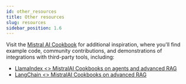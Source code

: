 ```yaml
---
id: other_resources
title: Other resources
slug: resources
sidebar_position: 1.6
---
```


Visit the [Mistral AI Cookbook](https://github.com/mistralai/cookbook) for additional inspiration, 
where you'll find example code, community contributions, and demonstrations of integrations with third-party tools, including:
- [LlamaIndex \<\> MistralAI Cookbooks on agents and advanced RAG](https://github.com/mistralai/cookbook/tree/main/third_party/LlamaIndex)
- [LangChain \<\> MistralAI Cookbooks on advanced RAG](https://github.com/mistralai/cookbook/tree/main/third_party/langchain)
